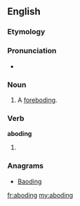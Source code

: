 ==English==

===Etymology===
{{suffix|abode|ing}}

===Pronunciation===
* {{a|US}} {{IPA|/əˈboʊ.dɪŋ/}}

===Noun===
{{en-noun}}
# {{obsolete}} A [[foreboding]].

===Verb===
'''aboding'''
# {{present participle of|[[abode#Etymology 2|abode]]}}

===Anagrams===
* [[Baoding#English|Baoding]]

[[fr:aboding]]
[[my:aboding]]